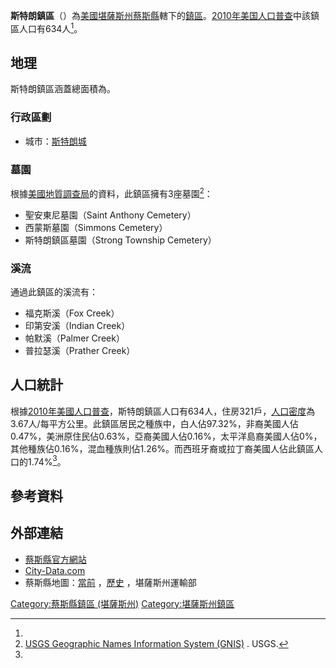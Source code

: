 {{noteTA
|G1=USState
}}
{{Infobox settlement
|official_name = 斯特朗鎮區
|native_name = Strong Township
|settlement_type = 鎮區
|image_map = Map highlighting Strong Township, Chase County, Kansas.svg
|map_caption = 斯特朗鎮區在蔡斯縣的位置
|coordinates_display = inline,title
|coordinates_region = US-KS
|subdivision_type = [[世界政區索引|國家]]
|subdivision_name = [[美国|美国]]
|subdivision_type1 = [[美國行政區劃|州]]
|subdivision_name1 = [[堪薩斯州|堪薩斯州]]
|subdivision_type2 = [[堪薩斯州行政區劃|縣]]
|subdivision_name2 = [[蔡斯縣_(堪薩斯州)|蔡斯縣]]
|area_total_km2 = 172.65
|area_land_km2 = 171.48
|area_water_km2 = 1.17
|area_total_sq_mi =
|area_land_sq_mi =
|area_water_sq_mi =
|area_water_percent = 0.68
|population_as_of = [[2010年美国人口普查|2010]]
|population_footnotes = <ref name="Census 2010">{{cite web| url=http://factfinder2.census.gov| title=Race, Hispanic or Latino, Age, and Housing Occupancy: 2010 Census Redistricting Data, Strong township, Chase County, Kansas| publisher=U.S. Census Bureau, American FactFinder 2| accessdate=2016-05-28| archive-date=2013-09-11| archive-url=https://web.archive.org/web/20130911234518/http://factfinder2.census.gov/| dead-url=no}}</ref>
|population_total = 634
|population_density_km2 = auto
|elevation_footnotes = 
|elevation_m = 422
|elevation_ft = 1385
|latd = 38
|latm = 26
|lats = 55
|latNS = N
|longd = 96
|longm = 31
|longs = 41
|longEW = W
|postal_code_type =
|postal_code = 
|blank_name = [[聯邦資料處理標準|FIPS代碼]]
|blank_info = 20-68600
|blank1_name = [[地名信息系统|GNIS編號]] 
|blank1_info = [http://geonames.usgs.gov/pls/gnispublic/f?p=gnispq:3:::NO::P3_FID:0477166 0477166]
|website = 
|footnotes = 
}}

'''斯特朗鎮區'''（{{lang-en|'''Strong Township'''}}）為[[美國|美國]][[堪薩斯州|堪薩斯州]][[蔡斯縣_(堪薩斯州)|蔡斯縣]]轄下的[[行政鎮區|鎮區]]。[[2010年美国人口普查|2010年美国人口普查]]中該鎮區人口有634人<ref name="Census 2010"/>。

==地理==
斯特朗鎮區涵蓋總面積為{{convert|172.65|km2|sqmi}}。

===行政區劃===
*城市：[[斯特朗城_(堪薩斯州)|斯特朗城]]

===墓園===
根據[[美國地質調查局|美國地質調查局]]的資料，此鎮區擁有3座墓園<ref>[http://geonames.usgs.gov/domestic/index.html USGS Geographic Names Information System (GNIS)] {{Wayback|url=http://geonames.usgs.gov/domestic/index.html |date=20190428150204 }}. USGS.</ref>：
*聖安東尼墓園（Saint Anthony Cemetery）
*西蒙斯墓園（Simmons Cemetery）
*斯特朗鎮區墓園（Strong Township Cemetery）

===溪流===
通過此鎮區的溪流有：
*福克斯溪（Fox Creek）
*印第安溪（Indian Creek）
*帕默溪（Palmer Creek）
*普拉瑟溪（Prather Creek）

==人口統計==
根據[[2010年美國人口普查|2010年美國人口普查]]，斯特朗鎮區人口有634人，住房321戶，[[人口密度|人口密度]]為3.67人/每平方公里。此鎮區居民之種族中，白人佔97.32%，非裔美國人佔0.47%，美洲原住民佔0.63%，亞裔美國人佔0.16%，太平洋島裔美國人佔0%，其他種族佔0.16%，混血種族則佔1.26%。而西班牙裔或拉丁裔美國人佔此鎮區人口的1.74%<ref name="Census 2010"/>。

==參考資料==
{{reflist}}

==外部連結==
* [http://chasecountychamber.org/ 蔡斯縣官方網站] {{Wayback|url=http://chasecountychamber.org/ |date=20160125034656 }}
* [http://www.city-data.com/township/Strong-Chase-KS.html City-Data.com] {{Wayback|url=http://www.city-data.com/township/Strong-Chase-KS.html |date=20160303165134 }}
* 蔡斯縣地圖：[http://www.ksdot.org/Assets/wwwksdotorg/bureaus/burTransPlan/maps/county-pdf/chase.PDF 當前] {{Wayback|url=http://www.ksdot.org/Assets/wwwksdotorg/bureaus/burTransPlan/maps/county-pdf/chase.PDF |date=20160325232645 }}，[http://www.ksdot.org/bureaus/burtransplan/maps/PastPublishedCounty.asp 歷史] {{Wayback|url=http://www.ksdot.org/bureaus/burtransplan/maps/PastPublishedCounty.asp |date=20140702055713 }}，堪薩斯州運輸部

{{蔡斯縣 (堪薩斯州)}}

{{DEFAULTSORT:Strong}}
[[Category:蔡斯縣鎮區_(堪薩斯州)|Category:蔡斯縣鎮區 (堪薩斯州)]]
[[Category:堪薩斯州鎮區|Category:堪薩斯州鎮區]]